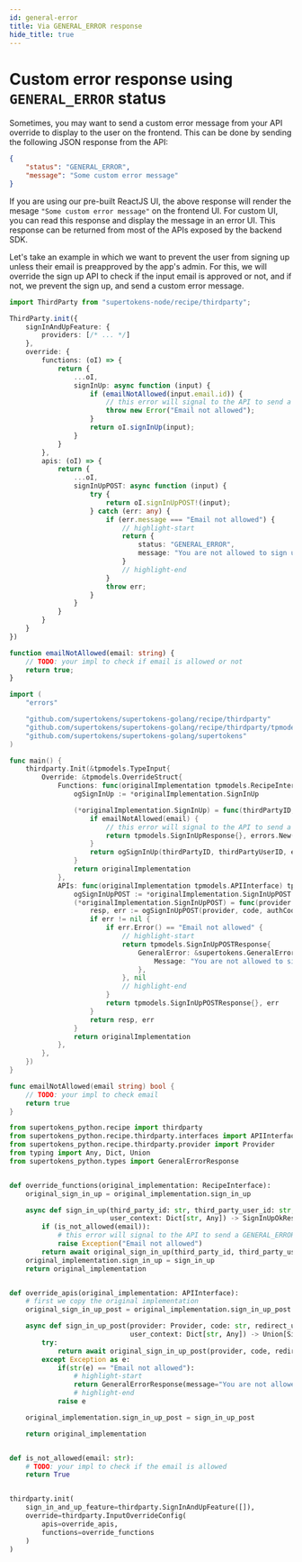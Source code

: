 ```yaml
---
id: general-error
title: Via GENERAL_ERROR response
hide_title: true
---
```



# Custom error response using `GENERAL_ERROR` status

Sometimes, you may want to send a custom error message from your API override to display to the user on the frontend. This can be done by sending the following JSON response from the API:
```json
{
    "status": "GENERAL_ERROR",
    "message": "Some custom error message"
}
```

If you are using our pre-built ReactJS UI, the above response will render the mesage `"Some custom error message"` on the frontend UI. For custom UI, you can read this response and display the message in an error UI. This response can be returned from most of the APIs exposed by the backend SDK.

Let's take an example in which we want to prevent the user from signing up unless their email is preapproved by the app's admin. For this, we will override the sign up API to check if the input email is approved or not, and if not, we prevent the sign up, and send a custom error message.

<BackendSDKTabs>
<TabItem value="nodejs">

```ts
import ThirdParty from "supertokens-node/recipe/thirdparty";

ThirdParty.init({
    signInAndUpFeature: {
        providers: [/* ... */]
    },
    override: {
        functions: (oI) => {
            return {
                ...oI,
                signInUp: async function (input) {
                    if (emailNotAllowed(input.email.id)) {
                        // this error will signal to the API to send a GENERAL_ERROR message
                        throw new Error("Email not allowed");
                    }
                    return oI.signInUp(input);
                }
            }
        },
        apis: (oI) => {
            return {
                ...oI,
                signInUpPOST: async function (input) {
                    try {
                        return oI.signInUpPOST!(input);
                    } catch (err: any) {
                        if (err.message === "Email not allowed") {
                            // highlight-start
                            return {
                                status: "GENERAL_ERROR",
                                message: "You are not allowed to sign up. Please contact the app's admin to get permission"
                            }
                            // highlight-end
                        }
                        throw err;
                    }
                }
            }
        }
    }
})

function emailNotAllowed(email: string) {
    // TODO: your impl to check if email is allowed or not
    return true;
}
```

</TabItem>
<TabItem value="go">

```go
import (
	"errors"

	"github.com/supertokens/supertokens-golang/recipe/thirdparty"
	"github.com/supertokens/supertokens-golang/recipe/thirdparty/tpmodels"
	"github.com/supertokens/supertokens-golang/supertokens"
)

func main() {
	thirdparty.Init(&tpmodels.TypeInput{
		Override: &tpmodels.OverrideStruct{
			Functions: func(originalImplementation tpmodels.RecipeInterface) tpmodels.RecipeInterface {
				ogSignInUp := *originalImplementation.SignInUp

				(*originalImplementation.SignInUp) = func(thirdPartyID, thirdPartyUserID string, email string, userContext supertokens.UserContext) (tpmodels.SignInUpResponse, error) {
					if emailNotAllowed(email) {
						// this error will signal to the API to send a GENERAL_ERROR message
						return tpmodels.SignInUpResponse{}, errors.New("Email not allowed")
					}
					return ogSignInUp(thirdPartyID, thirdPartyUserID, email, userContext)
				}
				return originalImplementation
			},
			APIs: func(originalImplementation tpmodels.APIInterface) tpmodels.APIInterface {
				ogSignInUpPOST := *originalImplementation.SignInUpPOST
				(*originalImplementation.SignInUpPOST) = func(provider tpmodels.TypeProvider, code string, authCodeResponse interface{}, redirectURI string, options tpmodels.APIOptions, userContext supertokens.UserContext) (tpmodels.SignInUpPOSTResponse, error) {
					resp, err := ogSignInUpPOST(provider, code, authCodeResponse, redirectURI, options, userContext)
					if err != nil {
						if err.Error() == "Email not allowed" {
							// highlight-start
							return tpmodels.SignInUpPOSTResponse{
								GeneralError: &supertokens.GeneralErrorResponse{
									Message: "You are not allowed to sign up. Please contact the app's admin to get permission",
								},
							}, nil
							// highlight-end
						}
						return tpmodels.SignInUpPOSTResponse{}, err
					}
					return resp, err
				}
				return originalImplementation
			},
		},
	})
}

func emailNotAllowed(email string) bool {
	// TODO: your impl to check email
	return true
}
```

</TabItem>
<TabItem value="python">

```python
from supertokens_python.recipe import thirdparty
from supertokens_python.recipe.thirdparty.interfaces import APIInterface, RecipeInterface, APIOptions, SignInUpPostOkResult, SignInUpPostNoEmailGivenByProviderResponse, SignInUpOkResult
from supertokens_python.recipe.thirdparty.provider import Provider
from typing import Any, Dict, Union
from supertokens_python.types import GeneralErrorResponse


def override_functions(original_implementation: RecipeInterface):
    original_sign_in_up = original_implementation.sign_in_up

    async def sign_in_up(third_party_id: str, third_party_user_id: str, email: str,
                         user_context: Dict[str, Any]) -> SignInUpOkResult:
        if (is_not_allowed(email)):
            # this error will signal to the API to send a GENERAL_ERROR message
            raise Exception("Email not allowed")
        return await original_sign_in_up(third_party_id, third_party_user_id, email, user_context)
    original_implementation.sign_in_up = sign_in_up
    return original_implementation


def override_apis(original_implementation: APIInterface):
    # first we copy the original implementation
    original_sign_in_up_post = original_implementation.sign_in_up_post

    async def sign_in_up_post(provider: Provider, code: str, redirect_uri: str, client_id: Union[str, None], auth_code_response: Union[Dict[str, Any], None], api_options: APIOptions,
                              user_context: Dict[str, Any]) -> Union[SignInUpPostOkResult, SignInUpPostNoEmailGivenByProviderResponse, GeneralErrorResponse]:
        try:
            return await original_sign_in_up_post(provider, code, redirect_uri, client_id, auth_code_response, api_options, user_context)
        except Exception as e:
            if(str(e) == "Email not allowed"):
                # highlight-start
                return GeneralErrorResponse(message="You are not allowed to sign up. Please contact the app's admin to get permission")
                # highlight-end
            raise e

    original_implementation.sign_in_up_post = sign_in_up_post

    return original_implementation


def is_not_allowed(email: str):
    # TODO: your impl to check if the email is allowed
    return True


thirdparty.init(
    sign_in_and_up_feature=thirdparty.SignInAndUpFeature([]),
    override=thirdparty.InputOverrideConfig(
        apis=override_apis,
        functions=override_functions
    )
)
```

</TabItem>
</BackendSDKTabs>